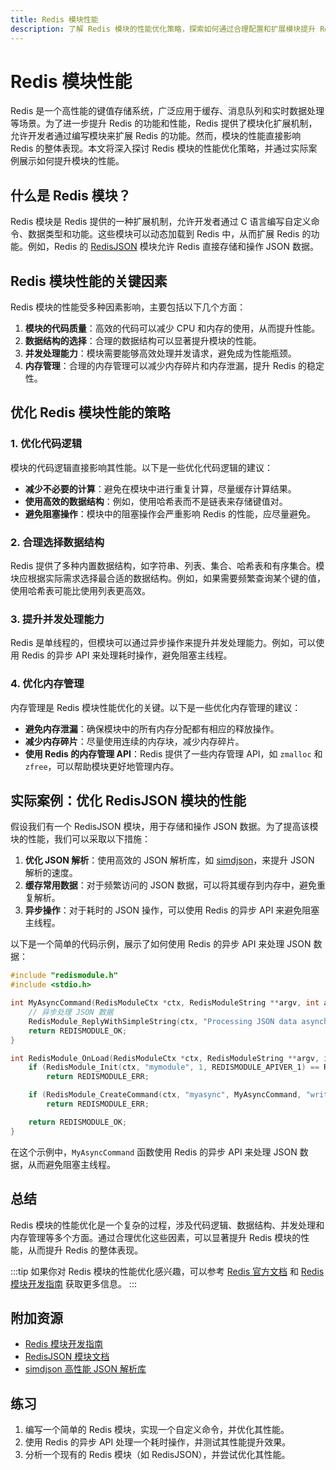 ```yaml
---
title: Redis 模块性能
description: 了解 Redis 模块的性能优化策略，探索如何通过合理配置和扩展模块提升 Redis 的性能。
---
```


# Redis 模块性能

Redis 是一个高性能的键值存储系统，广泛应用于缓存、消息队列和实时数据处理等场景。为了进一步提升 Redis 的功能和性能，Redis 提供了模块化扩展机制，允许开发者通过编写模块来扩展 Redis 的功能。然而，模块的性能直接影响 Redis 的整体表现。本文将深入探讨 Redis 模块的性能优化策略，并通过实际案例展示如何提升模块的性能。

## 什么是 Redis 模块？

Redis 模块是 Redis 提供的一种扩展机制，允许开发者通过 C 语言编写自定义命令、数据类型和功能。这些模块可以动态加载到 Redis 中，从而扩展 Redis 的功能。例如，Redis 的 [RedisJSON](https://redis.io/docs/stack/json/) 模块允许 Redis 直接存储和操作 JSON 数据。

## Redis 模块性能的关键因素

Redis 模块的性能受多种因素影响，主要包括以下几个方面：

1. **模块的代码质量**：高效的代码可以减少 CPU 和内存的使用，从而提升性能。
2. **数据结构的选择**：合理的数据结构可以显著提升模块的性能。
3. **并发处理能力**：模块需要能够高效处理并发请求，避免成为性能瓶颈。
4. **内存管理**：合理的内存管理可以减少内存碎片和内存泄漏，提升 Redis 的稳定性。

## 优化 Redis 模块性能的策略

### 1. 优化代码逻辑

模块的代码逻辑直接影响其性能。以下是一些优化代码逻辑的建议：

- **减少不必要的计算**：避免在模块中进行重复计算，尽量缓存计算结果。
- **使用高效的数据结构**：例如，使用哈希表而不是链表来存储键值对。
- **避免阻塞操作**：模块中的阻塞操作会严重影响 Redis 的性能，应尽量避免。

### 2. 合理选择数据结构

Redis 提供了多种内置数据结构，如字符串、列表、集合、哈希表和有序集合。模块应根据实际需求选择最合适的数据结构。例如，如果需要频繁查询某个键的值，使用哈希表可能比使用列表更高效。

### 3. 提升并发处理能力

Redis 是单线程的，但模块可以通过异步操作来提升并发处理能力。例如，可以使用 Redis 的异步 API 来处理耗时操作，避免阻塞主线程。

### 4. 优化内存管理

内存管理是 Redis 模块性能优化的关键。以下是一些优化内存管理的建议：

- **避免内存泄漏**：确保模块中的所有内存分配都有相应的释放操作。
- **减少内存碎片**：尽量使用连续的内存块，减少内存碎片。
- **使用 Redis 的内存管理 API**：Redis 提供了一些内存管理 API，如 `zmalloc` 和 `zfree`，可以帮助模块更好地管理内存。

## 实际案例：优化 RedisJSON 模块的性能

假设我们有一个 RedisJSON 模块，用于存储和操作 JSON 数据。为了提高该模块的性能，我们可以采取以下措施：

1. **优化 JSON 解析**：使用高效的 JSON 解析库，如 [simdjson](https://github.com/simdjson/simdjson)，来提升 JSON 解析的速度。
2. **缓存常用数据**：对于频繁访问的 JSON 数据，可以将其缓存到内存中，避免重复解析。
3. **异步操作**：对于耗时的 JSON 操作，可以使用 Redis 的异步 API 来避免阻塞主线程。

以下是一个简单的代码示例，展示了如何使用 Redis 的异步 API 来处理 JSON 数据：

```c
#include "redismodule.h"
#include <stdio.h>

int MyAsyncCommand(RedisModuleCtx *ctx, RedisModuleString **argv, int argc) {
    // 异步处理 JSON 数据
    RedisModule_ReplyWithSimpleString(ctx, "Processing JSON data asynchronously...");
    return REDISMODULE_OK;
}

int RedisModule_OnLoad(RedisModuleCtx *ctx, RedisModuleString **argv, int argc) {
    if (RedisModule_Init(ctx, "mymodule", 1, REDISMODULE_APIVER_1) == REDISMODULE_ERR)
        return REDISMODULE_ERR;

    if (RedisModule_CreateCommand(ctx, "myasync", MyAsyncCommand, "write", 1, 1, 1) == REDISMODULE_ERR)
        return REDISMODULE_ERR;

    return REDISMODULE_OK;
}
```

在这个示例中，`MyAsyncCommand` 函数使用 Redis 的异步 API 来处理 JSON 数据，从而避免阻塞主线程。

## 总结

Redis 模块的性能优化是一个复杂的过程，涉及代码逻辑、数据结构、并发处理和内存管理等多个方面。通过合理优化这些因素，可以显著提升 Redis 模块的性能，从而提升 Redis 的整体表现。

:::tip
如果你对 Redis 模块的性能优化感兴趣，可以参考 [Redis 官方文档](https://redis.io/topics/modules) 和 [Redis 模块开发指南](https://redis.io/topics/modules-intro) 获取更多信息。
:::

## 附加资源

- [Redis 模块开发指南](https://redis.io/topics/modules-intro)
- [RedisJSON 模块文档](https://redis.io/docs/stack/json/)
- [simdjson 高性能 JSON 解析库](https://github.com/simdjson/simdjson)

## 练习

1. 编写一个简单的 Redis 模块，实现一个自定义命令，并优化其性能。
2. 使用 Redis 的异步 API 处理一个耗时操作，并测试其性能提升效果。
3. 分析一个现有的 Redis 模块（如 RedisJSON），并尝试优化其性能。
